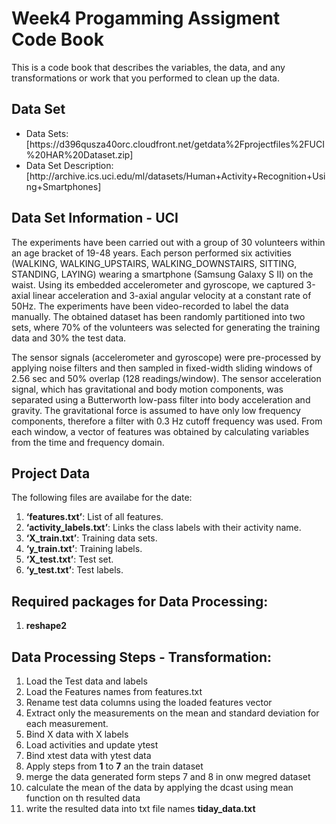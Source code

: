 # Week4 Progamming Assigment Code Book
This is a code book that describes the variables, the data, and any transformations or work that you performed to clean up the data.

## Data Set
 * Data Sets:[https://d396qusza40orc.cloudfront.net/getdata%2Fprojectfiles%2FUCI%20HAR%20Dataset.zip]
 * Data Set Description:[http://archive.ics.uci.edu/ml/datasets/Human+Activity+Recognition+Using+Smartphones]
 
## Data Set Information - UCI

The experiments have been carried out with a group of 30 volunteers within an age bracket of 19-48 years. Each person performed six activities (WALKING, WALKING_UPSTAIRS, WALKING_DOWNSTAIRS, SITTING, STANDING, LAYING) wearing a smartphone (Samsung Galaxy S II) on the waist. Using its embedded accelerometer and gyroscope, we captured 3-axial linear acceleration and 3-axial angular velocity at a constant rate of 50Hz. The experiments have been video-recorded to label the data manually. The obtained dataset has been randomly partitioned into two sets, where 70% of the volunteers was selected for generating the training data and 30% the test data.

The sensor signals (accelerometer and gyroscope) were pre-processed by applying noise filters and then sampled in fixed-width sliding windows of 2.56 sec and 50% overlap (128 readings/window). The sensor acceleration signal, which has gravitational and body motion components, was separated using a Butterworth low-pass filter into body acceleration and gravity. The gravitational force is assumed to have only low frequency components, therefore a filter with 0.3 Hz cutoff frequency was used. From each window, a vector of features was obtained by calculating variables from the time and frequency domain.
 
## Project Data
 The following files are availabe for the date:
 
 1. **'features.txt'**: List of all features.
 2. **'activity_labels.txt'**: Links the class labels with their activity name.
 3. **'X_train.txt'**: Training data sets.
 4. **'y_train.txt'**: Training labels.
 5. **'X_test.txt'**: Test set.
 6. **'y_test.txt'**: Test labels.
 
## Required packages for Data Processing:
 1. **reshape2**
 
## Data Processing Steps - Transformation:
 1. Load the Test data and labels
 2. Load the Features names from features.txt
 3. Rename test data columns using the loaded features vector
 4. Extract only the measurements on the mean and standard deviation for each measurement.
 5. Bind X data with X labels
 6. Load activities and update ytest
 7. Bind xtest data with ytest data
 8. Apply steps from **1** to **7** an the train dataset
 9. merge the data generated form steps 7 and 8 in onw megred dataset
 10. calculate the mean of the data by applying the dcast using mean function on th resulted data
 11. write the resulted data into txt file names **tiday_data.txt**
